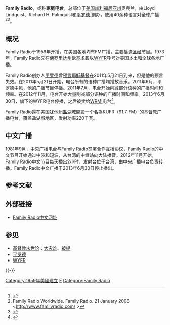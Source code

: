 {{广播电台
| 電臺名稱= Family Radio
| 英文名稱= 
| 原文名称= 
| 電臺圖片檔案= 
| 電臺圖片尺寸= 
| 電臺圖片名稱= 
| 通称= 
| 缩写= 
| 所屬國家= {{USA}}
| 總部所在= {{USA}}[[加利福尼亚州|加利福尼亚州]]奥克兰
| 播放地區= 全球
| 開播日期= 1959年
| 停播日期= 
| 電臺呼號= 
| 类型= [[宗教电台|宗教电台]]
| 宗教= [[基督教|基督教]]
| 主要语言= [[英语|英语]]
| 使用频段= [[短波|短波]]
| 電臺口號=
| 隶属= 
| 擁有者=[[家庭广播公司|家庭广播公司]]
| 持股者=
| 董事长=  
| 前電臺名稱= 
| 被取代名稱= 
| 前頻道呼號= 
| 被取代呼號= 
| 集團同類頻道= 
| 重播服務頻道= 
| 電臺官方網站= 
| 備註=
}}

'''Family Radio'''，或称'''家庭电台'''，总部位于[[美国|美国]][[加利福尼亚州|加利福尼亚州]]奥克兰，由Lloyd Lindquist、Richard H. Palmquist和[[平罗德|平罗德]]<ref>{{Cite web |url=http://www.truthradio.com/Camping.pdf |title=存档副本 |access-date=2013-07-01 |archive-date=2016-08-26 |archive-url=https://web.archive.org/web/20160826170813/http://www.truthradio.com/Camping.pdf }}</ref>创办，使用40余种语言对全球广播<ref>Family Radio Worldwide. Family Radio. 21 January 2008 <http://www.familyradio.com/ {{Wayback|url=http://www.familyradio.com/ |date=20130702190332 }}></ref><ref name="Family Stations fact sheet">{{citation|title=Family Stations, Inc.|url=http://goliath.ecnext.com/coms2/product-compint-0001274570-page.html|publisher=Goliath Business Knowledge on Demand|accessdate=2013-07-01|archive-date=2011-11-20|archive-url=https://web.archive.org/web/20111120152623/http://goliath.ecnext.com/coms2/product-compint-0001274570-page.html|dead-url=no}}</ref>。

== 概况 ==
Family Radio于1959年开播，在美国各地均有FM广播，主要播送[[圣经|圣经]]节目。1973年，Family Radio又在[[佛罗里达州|佛罗里达州]]欧基求碧以[[WYFR|WYFR]]呼号对美国本土和全球各地广播。

Family Radio创办人[[平罗德|平罗德]]曾[[预言|预言]][[耶稣基督|耶稣基督]]在2011年5月21日到来，但是他的预言失效。在2011年5月21日开始，电台所有的语种广播均播放音乐。2011年6月，平罗德[[中风|中风]]，他的广播节目停播。2011年7月，电台开始削减部分语种的广播时间和频率。在2012年11月，电台开始大量削减部分语种的广播时间和频率。2013年6月30日，旗下的WYFR电台停播，之后被卖给[[WRMI|WRMI]]电台<ref>{{Cite web |url=http://mt-shortwave.blogspot.com/2013/06/wyfr-to-close-all-shortwave-services.html |title=存档副本 |accessdate=2013-07-01 |archive-date=2013-12-21 |archive-url=https://web.archive.org/web/20131221223202/http://mt-shortwave.blogspot.com/2013/06/wyfr-to-close-all-shortwave-services.html |dead-url=no }}</ref>。

Family Radio還在美国[[犹他州|犹他州]][[盐湖城|盐湖城]]開設一个名為KUFR（91.7 FM）的基督教广播电台，覆盖盐湖城地区，发射功率220千瓦。

==中文广播==
1981年9月，[[中央广播电台|中央广播电台]]与Family Radio签署合作互播协议，Family Radio的中文节目开始通过中波和短波，从台湾的中继站向大陆播音。2012年11月开始，Family Radio中文节目每天播出2小时，发射台位于台湾，由中央广播电台负责转播。Family Radio中文广播于2013年6月30日停止播出。

==参考文献==
{{Reflist}}

==外部链接==
*[https://web.archive.org/web/20110410182658/http://worldwide.familyradio.org/zh/ Family Radio中文网址]

== 参见 ==
* [[基督教末世论|基督教末世论]]：[[大灾难|大灾难]]、[[被提|被提]]
* [[平罗德|平罗德]]
* [[WYFR|WYFR]]

{{-}}
{{国际广播电台}}

{{Family Radio}}

[[Category:1959年美國建立|Category:1959年美國建立]]
[[Category:国际广播|F]]
[[Category:Family_Radio|Category:Family Radio]]